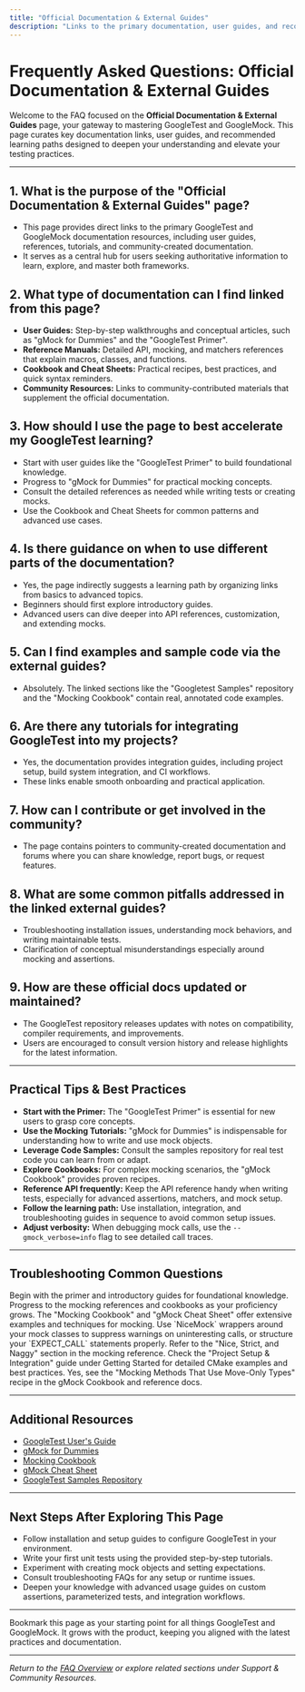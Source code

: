 ```yaml
---
title: "Official Documentation & External Guides"
description: "Links to the primary documentation, user guides, and recommended learning paths to deepen your mastery of GoogleTest and GoogleMock."
---
```


# Frequently Asked Questions: Official Documentation & External Guides

Welcome to the FAQ focused on the **Official Documentation & External Guides** page, your gateway to mastering GoogleTest and GoogleMock. This page curates key documentation links, user guides, and recommended learning paths designed to deepen your understanding and elevate your testing practices.

---

## 1. What is the purpose of the "Official Documentation & External Guides" page?
- This page provides direct links to the primary GoogleTest and GoogleMock documentation resources, including user guides, references, tutorials, and community-created documentation.
- It serves as a central hub for users seeking authoritative information to learn, explore, and master both frameworks.

## 2. What type of documentation can I find linked from this page?
- **User Guides:** Step-by-step walkthroughs and conceptual articles, such as "gMock for Dummies" and the "GoogleTest Primer".
- **Reference Manuals:** Detailed API, mocking, and matchers references that explain macros, classes, and functions.
- **Cookbook and Cheat Sheets:** Practical recipes, best practices, and quick syntax reminders.
- **Community Resources:** Links to community-contributed materials that supplement the official documentation.

## 3. How should I use the page to best accelerate my GoogleTest learning?
- Start with user guides like the "GoogleTest Primer" to build foundational knowledge.
- Progress to "gMock for Dummies" for practical mocking concepts.
- Consult the detailed references as needed while writing tests or creating mocks.
- Use the Cookbook and Cheat Sheets for common patterns and advanced use cases.

## 4. Is there guidance on when to use different parts of the documentation?
- Yes, the page indirectly suggests a learning path by organizing links from basics to advanced topics.
- Beginners should first explore introductory guides.
- Advanced users can dive deeper into API references, customization, and extending mocks.

## 5. Can I find examples and sample code via the external guides?
- Absolutely. The linked sections like the "Googletest Samples" repository and the "Mocking Cookbook" contain real, annotated code examples.

## 6. Are there any tutorials for integrating GoogleTest into my projects?
- Yes, the documentation provides integration guides, including project setup, build system integration, and CI workflows.
- These links enable smooth onboarding and practical application.

## 7. How can I contribute or get involved in the community?
- The page contains pointers to community-created documentation and forums where you can share knowledge, report bugs, or request features.

## 8. What are some common pitfalls addressed in the linked external guides?
- Troubleshooting installation issues, understanding mock behaviors, and writing maintainable tests.
- Clarification of conceptual misunderstandings especially around mocking and assertions.

## 9. How are these official docs updated or maintained?
- The GoogleTest repository releases updates with notes on compatibility, compiler requirements, and improvements.
- Users are encouraged to consult version history and release highlights for the latest information.

---

## Practical Tips & Best Practices

- **Start with the Primer:** The "GoogleTest Primer" is essential for new users to grasp core concepts.
- **Use the Mocking Tutorials:** "gMock for Dummies" is indispensable for understanding how to write and use mock objects.
- **Leverage Code Samples:** Consult the samples repository for real test code you can learn from or adapt.
- **Explore Cookbooks:** For complex mocking scenarios, the "gMock Cookbook" provides proven recipes.
- **Reference API frequently:** Keep the API reference handy when writing tests, especially for advanced assertions, matchers, and mock setup.
- **Follow the learning path:** Use installation, integration, and troubleshooting guides in sequence to avoid common setup issues.
- **Adjust verbosity:** When debugging mock calls, use the `--gmock_verbose=info` flag to see detailed call traces.

---

## Troubleshooting Common Questions

<AccordionGroup title="Troubleshooting FAQ Highlights">
<Accordion title="How do I find the right documentation for my skill level?">
Begin with the primer and introductory guides for foundational knowledge. Progress to the mocking references and cookbooks as your proficiency grows.
</Accordion>
<Accordion title="Where can I find examples for mocking complex interfaces?">
The "Mocking Cookbook" and "gMock Cheat Sheet" offer extensive examples and techniques for mocking.
</Accordion>
<Accordion title="I see warnings about uninteresting mock calls; how can I suppress or manage them?">
Use `NiceMock` wrappers around your mock classes to suppress warnings on uninteresting calls, or structure your `EXPECT_CALL` statements properly. Refer to the "Nice, Strict, and Naggy" section in the mocking reference.
</Accordion>
<Accordion title="How do I integrate GoogleTest with CMake builds?">
Check the "Project Setup & Integration" guide under Getting Started for detailed CMake examples and best practices.
</Accordion>
<Accordion title="Can I mock methods with move-only types like std::unique_ptr?">
Yes, see the "Mocking Methods That Use Move-Only Types" recipe in the gMock Cookbook and reference docs.
</Accordion>
</AccordionGroup>

---

## Additional Resources

- [GoogleTest User's Guide](https://google.github.io/googletest/)
- [gMock for Dummies](https://google.github.io/googletest/gmock_for_dummies.html)
- [Mocking Cookbook](https://google.github.io/googletest/gmock_cook_book.html)
- [gMock Cheat Sheet](https://google.github.io/googletest/gmock_cheat_sheet.html)
- [GoogleTest Samples Repository](https://github.com/google/googletest/tree/main/googletest/samples)

---

## Next Steps After Exploring This Page

- Follow installation and setup guides to configure GoogleTest in your environment.
- Write your first unit tests using the provided step-by-step tutorials.
- Experiment with creating mock objects and setting expectations.
- Consult troubleshooting FAQs for any setup or runtime issues.
- Deepen your knowledge with advanced usage guides on custom assertions, parameterized tests, and integration workflows.


---

<Check>
Bookmark this page as your starting point for all things GoogleTest and GoogleMock. It grows with the product, keeping you aligned with the latest practices and documentation.
</Check>

---

_Return to the [FAQ Overview](../index.md) or explore related sections under Support & Community Resources._